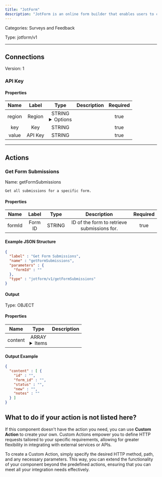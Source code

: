 ```yaml
---
title: "JotForm"
description: "JotForm is an online form builder that enables users to create customized forms for various purposes without needing coding skills."
---
```



Categories: Surveys and Feedback


Type: jotform/v1

<hr />




## Connections

Version: 1


### API Key

#### Properties

|      Name       |      Label     |     Type     |     Description     | Required |
|:---------------:|:--------------:|:------------:|:-------------------:|:--------:|
| region | Region | STRING <details> <summary> Options </summary> <span>us</span>, <span>eu</span> </details> |  | true |
| key | Key | STRING |  | true |
| value | API Key | STRING |  | true |





<hr />


## Actions


### Get Form Submissions
Name: getFormSubmissions

`Get all submissions for a specific form.`

#### Properties

|      Name       |      Label     |     Type     |     Description     | Required |
|:---------------:|:--------------:|:------------:|:-------------------:|:--------:|
| formId | Form ID | STRING | ID of the form to retrieve submissions for. | true |

#### Example JSON Structure
```json
{
  "label" : "Get Form Submissions",
  "name" : "getFormSubmissions",
  "parameters" : {
    "formId" : ""
  },
  "type" : "jotform/v1/getFormSubmissions"
}
```

#### Output



Type: OBJECT


#### Properties

|     Name     |     Type     |     Description     |
|:------------:|:------------:|:-------------------:|
| content | ARRAY <details> <summary> Items </summary> [&#123;STRING\(id), STRING\(form_id), STRING\(status), STRING\(new), STRING\(notes)&#125;] </details> |  |




#### Output Example
```json
{
  "content" : [ {
    "id" : "",
    "form_id" : "",
    "status" : "",
    "new" : "",
    "notes" : ""
  } ]
}
```




## What to do if your action is not listed here?

If this component doesn't have the action you need, you can use **Custom Action** to create your own. Custom Actions empower you to define HTTP requests tailored to your specific requirements, allowing for greater flexibility in integrating with external services or APIs.

To create a Custom Action, simply specify the desired HTTP method, path, and any necessary parameters. This way, you can extend the functionality of your component beyond the predefined actions, ensuring that you can meet all your integration needs effectively.


